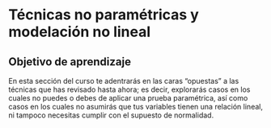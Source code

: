 # Técnicas no paramétricas y modelación no lineal

## Objetivo de aprendizaje

En esta sección del curso te adentrarás en las caras “opuestas” a las técnicas que has revisado hasta ahora; es decir, explorarás casos en los cuales no puedes o debes de aplicar una prueba paramétrica, así como casos en los cuales no asumirás que tus variables tienen una relación lineal, ni tampoco necesitas cumplir con el supuesto de normalidad.
